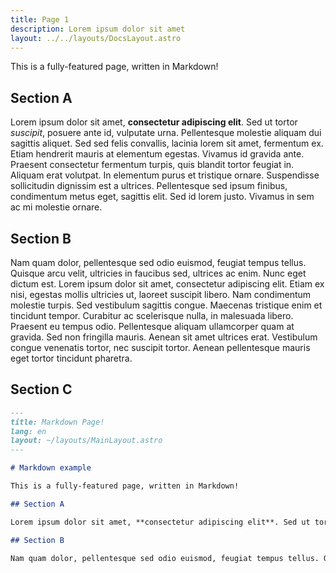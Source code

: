```yaml
---
title: Page 1
description: Lorem ipsum dolor sit amet
layout: ../../layouts/DocsLayout.astro
---
```


This is a fully-featured page, written in Markdown!

## Section A

Lorem ipsum dolor sit amet, **consectetur adipiscing elit**. Sed ut tortor _suscipit_, posuere ante id, vulputate urna. Pellentesque molestie aliquam dui sagittis aliquet. Sed sed felis convallis, lacinia lorem sit amet, fermentum ex. Etiam hendrerit mauris at elementum egestas. Vivamus id gravida ante. Praesent consectetur fermentum turpis, quis blandit tortor feugiat in. Aliquam erat volutpat. In elementum purus et tristique ornare. Suspendisse sollicitudin dignissim est a ultrices. Pellentesque sed ipsum finibus, condimentum metus eget, sagittis elit. Sed id lorem justo. Vivamus in sem ac mi molestie ornare.

## Section B

Nam quam dolor, pellentesque sed odio euismod, feugiat tempus tellus. Quisque arcu velit, ultricies in faucibus sed, ultrices ac enim. Nunc eget dictum est. Lorem ipsum dolor sit amet, consectetur adipiscing elit. Etiam ex nisi, egestas mollis ultricies ut, laoreet suscipit libero. Nam condimentum molestie turpis. Sed vestibulum sagittis congue. Maecenas tristique enim et tincidunt tempor. Curabitur ac scelerisque nulla, in malesuada libero. Praesent eu tempus odio. Pellentesque aliquam ullamcorper quam at gravida. Sed non fringilla mauris. Aenean sit amet ultrices erat. Vestibulum congue venenatis tortor, nec suscipit tortor. Aenean pellentesque mauris eget tortor tincidunt pharetra.

## Section C

```markdown
---
title: Markdown Page!
lang: en
layout: ~/layouts/MainLayout.astro
---

# Markdown example

This is a fully-featured page, written in Markdown!

## Section A

Lorem ipsum dolor sit amet, **consectetur adipiscing elit**. Sed ut tortor _suscipit_, posuere ante id, vulputate urna. Pellentesque molestie aliquam dui sagittis aliquet. Sed sed felis convallis, lacinia lorem sit amet, fermentum ex. Etiam hendrerit mauris at elementum egestas. Vivamus id gravida ante. Praesent consectetur fermentum turpis, quis blandit tortor feugiat in. Aliquam erat volutpat. In elementum purus et tristique ornare. Suspendisse sollicitudin dignissim est a ultrices. Pellentesque sed ipsum finibus, condimentum metus eget, sagittis elit. Sed id lorem justo. Vivamus in sem ac mi molestie ornare.

## Section B

Nam quam dolor, pellentesque sed odio euismod, feugiat tempus tellus. Quisque arcu velit, ultricies in faucibus sed, ultrices ac enim. Nunc eget dictum est. Lorem ipsum dolor sit amet, consectetur adipiscing elit. Etiam ex nisi, egestas mollis ultricies ut, laoreet suscipit libero. Nam condimentum molestie turpis. Sed vestibulum sagittis congue. Maecenas tristique enim et tincidunt tempor. Curabitur ac scelerisque nulla, in malesuada libero. Praesent eu tempus odio. Pellentesque aliquam ullamcorper quam at gravida. Sed non fringilla mauris. Aenean sit amet ultrices erat. Vestibulum congue venenatis tortor, nec suscipit tortor. Aenean pellentesque mauris eget tortor tincidunt pharetra.
```